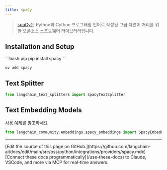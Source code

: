 ```yaml
---
title: spaCy
---
```


>[spaCy](https://spacy.io/)는 Python과 Cython 프로그래밍 언어로 작성된 고급 자연어 처리를 위한 오픈소스 소프트웨어 라이브러리입니다.

## Installation and Setup


<CodeGroup>
```bash pip
pip install spacy
```

```bash uv
uv add spacy
```
</CodeGroup>



## Text Splitter

```python
from langchain_text_splitters import SpacyTextSplitter
```

## Text Embedding Models

[사용 예제](/oss/python/integrations/text_embedding/spacy_embedding)를 참조하세요

```python
from langchain_community.embeddings.spacy_embeddings import SpacyEmbeddings
```

---

<Callout icon="pen-to-square" iconType="regular">
    [Edit the source of this page on GitHub.](https://github.com/langchain-ai/docs/edit/main/src/oss/python/integrations/providers/spacy.mdx)
</Callout>
<Tip icon="terminal" iconType="regular">
    [Connect these docs programmatically](/use-these-docs) to Claude, VSCode, and more via MCP for    real-time answers.
</Tip>
